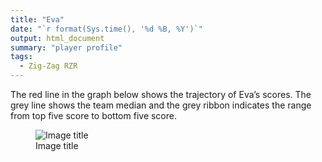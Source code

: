```yaml
---
title: "Eva"
date: "`r format(Sys.time(), '%d %B, %Y')`"
output: html_document
summary: "player profile"
tags:
  - Zig-Zag RZR
---
```


The red line in the graph below shows the trajectory of Eva's scores. The grey line shows the team median and the grey ribbon indicates the range from top five score to bottom five score.

![Image title](Eva.jpg)
